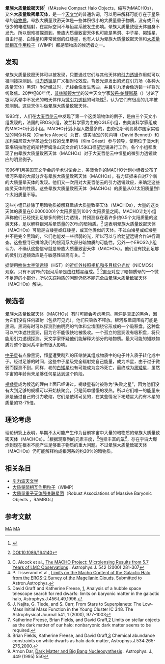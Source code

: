 {{noteTA
|G1=物理学
}}
'''晕族大质量致密天体'''<ref>{{cite web|url=http://www.lamost.org/astrodict/search.php?qword=massive%20compact%20halo%20object&eng2cn=yes|title=英汉双向天文学词典|work=中国天文学会天文学名词审定委员会|accessdate=2009-05-11|archive-date=2016-03-04|archive-url=https://web.archive.org/web/20160304194138/http://www.lamost.org/astrodict/search.php?qword=massive%20compact%20halo%20object&eng2cn=yes|dead-url=no}}</ref>（MAssive Compact Halo Objects，缩写为MACHOs），又名'''大质量致密晕天体'''，是一个[[天文学|天文学]]的普通名词，可以用来解释可能存在于星系晕的[[暗物质|暗物质]]。晕族大质量致密天体是一些体积很小的大质量重子物质，没有或只有很少的电磁辐射，在星际空间不与恒星系统发生影响。晕族大质量致密天体自身不发光，所以很难被探测到。晕族大质量致密天体也可能是黑洞、中子星、褐矮星、自由行星、白矮星和非常微弱的红矮星，也有人认为晕族大质量致密天体和[[大质量弱相互作用粒子|大质量弱相互作用粒子]]（WIMP）都是暗物质的候选者之一。

== 发现 ==
晕族大质量致密天体可以被发现，只要通过它们与其他天体的[[引力透镜|引力透镜]]作用就可以被间接探测到。[[引力透镜|引力透镜]]是广义相对论效应，背景光源发出的光在引力场（各种大质量天体）黑洞）附近经过时，光线会像发生弯曲，并且引力场会像透镜一样将光线聚焦。20世纪80年代，[[普林斯顿大学|普林斯顿大学]]的波兰天文学家[[玻丹·帕琴斯基|玻丹·帕琴斯基]]（{{lang|pl|Bohdan Paczyński}}）讨论了银河系晕中不发光的暗天体作为[[微引力透镜|微引力透镜]]的可能性<ref>{{lang|en|Paczynski, B., 1986, ''Astrophysical Journal'', '''304''', 1.}} {{ADS|1986ApJ...304....1P}} [[DOI:10.1086/164140|DOI:10.1086/164140]]</ref>，认为它们有很高的几率被观测到。这些天体叫做晕族大质量致密天体。

1993年，人们在[[大麦哲伦云|大麦哲伦云]]中发现了第一个这类暗物体的例子，是由三个天文小组发现的，法国的EROS小组，波兰科学家为主的OGLE小组，由美澳科学家组成的MACHO计划小组。MACHO计划小组人数最多的，由劳伦斯·利弗莫尔国家实验室的阿尔科克（Charles Alcock）为首，该实验室的贝内特（David Bennett）和加利福尼亚大学圣迪戈分校的戈里斯特（Kim Griest）参与领导，使用位于澳大利亚堪培拉附近的斯特罗姆洛山天文台的1.5米口径望远镜进行工作。各个小组都发现了由晕族大质量致密天体（MACHOs）对于大麦哲伦云中恒星的微引力透镜效应的明显例子。

1996年1月美国天文学会的学术讨论会上，美澳合作的MACHO计划小组者公布了银河系晕的大部分含有晕族大质量致密天体（MACHOs），有力证据来自对7个新的大质量晕天体的发现。他们又一次用对大麦哲伦云的引力透镜效应，来确定这些幽灵天体的性质。这些晕族大质量致密天体（MACHOs）的质量从0.1太阳质量到1个太阳质量不等。

这些小组已排除了用暗物质被解释晕族大质量致密天体（MACHOs），大量的这类天体的质量在0.00000001个太阳质量到100个太阳质量之间。MACHO计划小组声称他们已经找到足够多的微引力透镜，并预测存在着许多约0.5个太阳质量的这类天体，足以解释银河系晕质量的20％的暗物质。<ref>C. Alcock et al., [http://arxiv.org/abs/astro-ph/0001272 The MACHO Project: Microlensing Results from 5.7 Years of LMC Observations] {{Wayback|url=http://arxiv.org/abs/astro-ph/0001272 |date=20160409065242 }}. Astrophys.J. 542 (2000) 281-307</ref>
这表明晕族大质量致密天体（MACHOs）可能是白矮星或红矮星，或其他类似的天体。不过白矮星或红矮星并不是完全黑暗的，它们也能发一些很弱的光，所以可以与哈勃望远镜合作进行调查。这些搜寻已排除我们的银河系大部分暗物质的可能性。另外一个EROS2小组认为，不确认这些信号就是晕族大质量致密天体（MACHOs）。他们没有找到足够的微引力透镜效应是与敏感性较高有关。<ref>P. Tisserand et al., [http://xxx.lanl.gov/abs/astro-ph/0607207 Limits on the Macho Content of the Galactic Halo from the EROS-2 Survey of the Magellanic Clouds]. Submitted to Astron.Astrophys.</ref>

据使用[[哈伯太空望远镜|哈伯太空望远镜]]（HST）的[[近红外线照相机和多目标分光仪|近红外线照相机和多目标分光仪]]（NICMOS）观察，只有不到1％的银河系晕是由红矮星组成。<ref> David Graff and Katherine Freese,
[http://arxiv.org/pdf/astro-ph/9507097],  Analysis of a hubble space telescope search for red dwarfs: limits on baryonic matter in the galactic halo, Astrophys.J.456:L49,1996.</ref>
<ref>J. Najita, G. Tiede, and S. Carr, From Stars to Superplanets: The Low-Mass Initial Mass Function in the Young Cluster IC 348.  The Astrophysical Journal 541, 1 (2000), 977–1003</ref>直至对应了暗物质晕的一个微不足道的小部分，所以失踪物质的问题仍然不能完全由晕族大质量致密天体（MACHOs）解决。

==候选者==

晕族大质量致密天体（MACHOs）有时可能会考虑[[黑洞|黑洞]]。黑洞是真正的黑色，因为它们没有任何辐射（包括可见光），他们只吸收不释放。银河系晕周围有可能是黑洞。黑洞有时可以探测到由明亮的气体和尘埃围绕它形成的一个吸积盘。这种盘可以气体遮住黑洞，因为它不能很快地被吸收。一个孤立的黑洞没有吸积盘，将只能用引力透镜探测。天文学家怀疑他们能解释大部分的暗物质。最大可能的短缺物质对整个银河系平衡有很大影响。

[[中子星|中子星]]有点像黑洞，恒星遭受剧烈的压缩使其组成物质中的电子并入质子转化成中子。经过足够的时间，这些中子星级完全辐射完自己能量，成为冷星，由于过于微弱而探测不到。同样，老的[[白矮星|白矮星]]也有可能成为变冷死亡，最终成为[[黑矮星|黑矮星]]，虽然宇宙的年龄尚未足够任何星达到这个阶段。

[[褐矮星|褐矮星]]成为候选的理由上面已经讲过。褐矮星有时被称为“失败之星”，因为他们没有大到足够的规模可以开始核聚变，只是简单缓慢的发热。所以它们唯一的能量来源是通过自己的引力收缩，它们是依稀可见的，在某些情况下褐矮星大约有木星的质量的13-75倍。

==理论考虑==

理论研究上表明，早期不太可能产生作为目前宇宙中大量的暗物质的晕族大质量致密天体（MACHOs）。<ref> Katherine Freese, Brian Fields, and David Graff,[http://arxiv.org/pdf/astro-ph/9904401] Limits on stellar objects as the dark matter of our halo: nonbaryonic dark matter seems to be required.</ref>根据观察到的元素丰度，<ref>Brian Fields, Katherine Freese, and David Graff,[http://arxiv.org/pdf/astro-ph/9904291]  Chemical abundance constraints on white dwarfs as halo dark matter, Astrophys.J.534:265-276,2000.</ref>包括丰富的[[氘|氘]]<ref>Arnon Dar, [http://arxiv.org/abs/astro-ph/9504082 Dark Matter and Big Bang Nucleosynthesis] {{Wayback|url=http://arxiv.org/abs/astro-ph/9504082 |date=20190111055024 }}. Astrophys. J., 449 (1995) 550</ref>，存在宇宙大爆炸到现在根本不能产生足够重子物质的重大问题。不过晕族大质量致密天体（MACHOs）仍可能解释构成银河系的约20％的暗物质。

==相关条目==
* [[引力波天文学|引力波天文学]]
* [[大质量弱相互作用粒子|大质量弱相互作用粒子]]（WIMP）
* [[大质量重子天体强关联星团|大质量重子天体强关联星团]]（Robust Associations of Massive Baryonic Objects ，RAMBOs）

== 参考文献 ==
<div class="references-small">
<references />
</div>

{{暗物质}}

[[Category:暗物质|MA]]
[[Category:奇特物质|MA]]